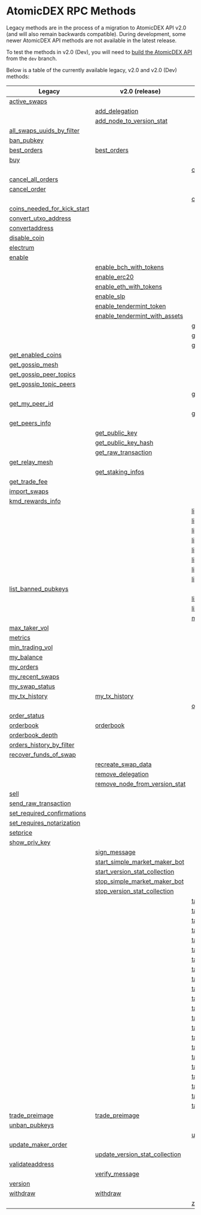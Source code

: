 
# AtomicDEX RPC Methods

Legacy methods are in the process of a migration to AtomicDEX API v2.0 (and will also remain backwards compatible).
During development, some newer AtomicDEX API methods are not available in the latest release.

To test the methods in v2.0 (Dev), you will need to [build the AtomicDEX API](/atomicdex/setup/) from the `dev` branch.

Below is a table of the currently available legacy, v2.0 and v2.0 (Dev) methods:

| Legacy                                                                                                            | v2.0 (release)                                                                                                         | v2.0 (dev)                                                                                                            |
| ----------------------------------------------------------------------------------------------------------------- | ---------------------------------------------------------------------------------------------------------------------- | --------------------------------------------------------------------------------------------------------------------- |
| [active\_swaps](/atomicdex/api/legacy/active_swaps/#active-swaps)                                                 |                                                                                                                        |                                                                                                                       |
|                                                                                                                   | [add\_delegation](/atomicdex/api/v20/add_delegation/#add-delegation)                                                   |                                                                                                                       |
|                                                                                                                   | [add\_node\_to\_version\_stat](/atomicdex/api/v20/add_node_to_version_stat/#add-node-to-version-stat)                  |                                                                                                                       |
| [all\_swaps\_uuids\_by\_filter](/atomicdex/api/legacy/all_swaps_uuids_by_filter/#all-swaps-uuids-by-filter)       |                                                                                                                        |                                                                                                                       |
| [ban\_pubkey](/atomicdex/api/legacy/ban_pubkey/#ban-pubkey)                                                       |                                                                                                                        |                                                                                                                       |
| [best\_orders](/atomicdex/api/legacy/best_orders/#best-orders)                                                    | [best\_orders](/atomicdex/api/v20/best_orders/#best-orders)                                                            |                                                                                                                       |
| [buy](/atomicdex/api/legacy/buy/#buy)                                                                             |                                                                                                                        |                                                                                                                       |
|                                                                                                                   |                                                                                                                        | [can\_get\_new\_address](/atomicdex/api/v20-dev/hd_address_management/#can-get-new-address)                           |
| [cancel\_all\_orders](/atomicdex/api/legacy/cancel_all_orders/#cancel-all-orders)                                 |                                                                                                                        |                                                                                                                       |
| [cancel\_order](/atomicdex/api/legacy/cancel_order/#cancel-order)                                                 |                                                                                                                        |                                                                                                                       |
|                                                                                                                   |                                                                                                                        | [close\_channel](/atomicdex/api/v20-dev/lightning/channels/#close-channel)                                            |
| [coins\_needed\_for\_kick\_start](/atomicdex/api/legacy/coins_needed_for_kick_start/#coins-needed-for-kick-start) |                                                                                                                        |                                                                                                                       |
| [convert\_utxo\_address](/atomicdex/api/legacy/convert_utxo_address/#convert-utxo-address)                        |                                                                                                                        |                                                                                                                       |
| [convertaddress](/atomicdex/api/legacy/convertaddress/#convertaddress)                                            |                                                                                                                        |                                                                                                                       |
| [disable\_coin](/atomicdex/api/legacy/disable_coin/#disable-coin)                                                 |                                                                                                                        |                                                                                                                       |
| [electrum](/atomicdex/api/legacy/coin_activation/#electrum-method)                                                |                                                                                                                        |                                                                                                                       |
| [enable](/atomicdex/api/legacy/coin_activation/#enable-method)                                                    |                                                                                                                        |                                                                                                                       |
|                                                                                                                   | [enable\_bch\_with\_tokens](/atomicdex/api/v20/enable_bch_with_tokens/#enable-bch-with-tokens)                         |                                                                                                                       |
|                                                                                                                   | [enable\_erc20](/atomicdex/api/v20/enable_erc20/#enable-erc20)                                                         |                                                                                                                       |
|                                                                                                                   | [enable\_eth\_with\_tokens](/atomicdex/api/v20/enable_eth_with_tokens/#enable-eth-with-tokens)                         |                                                                                                                       |
|                                                                                                                   | [enable\_slp](/atomicdex/api/v20/enable_slp/#enable-slp)                                                               |                                                                                                                       |
|                                                                                                                   | [enable\_tendermint\_token](/atomicdex/api/v20/enable_tendermint_token/#enable-tendermint-token)                       |                                                                                                                       |
|                                                                                                                   | [enable\_tendermint\_with\_assets](/atomicdex/api/v20/enable_tendermint_with_assets/#enable-tendermint-with-assets)    |                                                                                                                       |
|                                                                                                                   |                                                                                                                        | [get\_channel\_details](/atomicdex/api/v20-dev/lightning/channels/#get-channel-details)                               |
|                                                                                                                   |                                                                                                                        | [get\_claimable\_balances](/atomicdex/api/v20-dev/lightning/channels/#get-claimable-balances)                         |
|                                                                                                                   |                                                                                                                        | [get\_current\_mtp](/atomicdex/api/v20-dev/get_current_mtp/#get-current-mtp)                                          |
| [get\_enabled\_coins](/atomicdex/api/legacy/get_enabled_coins/#get-enabled-coins)                                 |                                                                                                                        |                                                                                                                       |
| [get\_gossip\_mesh](/atomicdex/api/legacy/get_gossip_mesh/#get-gossip-mesh)                                       |                                                                                                                        |                                                                                                                       |
| [get\_gossip\_peer\_topics](/atomicdex/api/legacy/get_gossip_peer_topics/#get-gossip-peer-topics)                 |                                                                                                                        |                                                                                                                       |
| [get\_gossip\_topic\_peers](/atomicdex/api/legacy/get_gossip_topic_peers/#get-gossip-topic-peers)                 |                                                                                                                        |                                                                                                                       |
|                                                                                                                   |                                                                                                                        | [get\_locked\_amount](/atomicdex/api/v20-dev/get_locked_amount/#get-locked-amount)                                    |
| [get\_my\_peer\_id](/atomicdex/api/legacy/get_my_peer_id/#get-my-peer-id)                                         |                                                                                                                        |                                                                                                                       |
|                                                                                                                   |                                                                                                                        | [get\_new\_address](/atomicdex/api/v20-dev/hd_address_management/#get-new-address)                                    |
| [get\_peers\_info](/atomicdex/api/legacy/get_peers_info/#get-peers-info)                                          |                                                                                                                        |                                                                                                                       |
|                                                                                                                   | [get\_public\_key](/atomicdex/api/v20/get_public_key/#get-public-key)                                                  |                                                                                                                       |
|                                                                                                                   | [get\_public\_key\_hash](/atomicdex/api/v20/get_public_key_hash/#get-public-key-hash)                                  |                                                                                                                       |
|                                                                                                                   | [get\_raw\_transaction](/atomicdex/api/v20/get_raw_transaction/#get-raw-transaction)                                   |                                                                                                                       |
| [get\_relay\_mesh](/atomicdex/api/legacy/get_relay_mesh/#get-relay-mesh)                                          |                                                                                                                        |                                                                                                                       |
|                                                                                                                   | [get\_staking\_infos](/atomicdex/api/v20/get_staking_infos/#get-staking-infos)                                         |                                                                                                                       |
| [get\_trade\_fee](/atomicdex/api/legacy/get_trade_fee/#get-trade-fee)                                             |                                                                                                                        |                                                                                                                       |
| [import\_swaps](/atomicdex/api/legacy/import_swaps/#import-swaps)                                                 |                                                                                                                        |                                                                                                                       |
| [kmd\_rewards\_info](/atomicdex/api/legacy/kmd_rewards_info/#kmd-rewards-info)                                    |                                                                                                                        |                                                                                                                       |
|                                                                                                                   |                                                                                                                        | [lightning::nodes::add\_trusted\_node](/atomicdex/api/v20-dev/lightning/nodes/#add-trusted-node)                      |
|                                                                                                                   |                                                                                                                        | [lightning::nodes::connect\_to\_node](/atomicdex/api/v20-dev/lightning/nodes/#connect-to-node)                        |
|                                                                                                                   |                                                                                                                        | [lightning::nodes::list\_trusted\_nodes](/atomicdex/api/v20-dev/lightning/nodes/#list-trusted-nodes)                  |
|                                                                                                                   |                                                                                                                        | [lightning::nodes::remove\_trusted\_node](/atomicdex/api/v20-dev/lightning/nodes/#remove-trusted-node)                |
|                                                                                                                   |                                                                                                                        | [lightning::payments::generate\_invoice](/atomicdex/api/v20-dev/lightning/payments/#generate-invoice)                 |
|                                                                                                                   |                                                                                                                        | [lightning::payments::get\_payment\_details](/atomicdex/api/v20-dev/lightning/payments/#get-payment-details)          |
|                                                                                                                   |                                                                                                                        | [lightning::payments::list\_payments\_by\_filter](/atomicdex/api/v20-dev/lightning/payments/#list-payments-by-filter) |
|                                                                                                                   |                                                                                                                        | [lightning::payments::send\_payment](/atomicdex/api/v20-dev/lightning/payments/#send-payment)                         |
| [list\_banned\_pubkeys](/atomicdex/api/legacy/list_banned_pubkeys/#list-banned-pubkeys)                           |                                                                                                                        |                                                                                                                       |
|                                                                                                                   |                                                                                                                        | [list\_closed\_channels\_by\_filter](/atomicdex/api/v20-dev/lightning/channels/#list-closed-channels-by-filter)       |
|                                                                                                                   |                                                                                                                        | [list\_open\_channels\_by\_filter](/atomicdex/api/v20-dev/lightning/channels/#list-open-channels-by-filter)           |
|                                                                                                                   |                                                                                                                        | [max\_maker\_vol](/atomicdex/api/v20-dev/max_maker_vol/#max-maker-vol)                                                |
| [max\_taker\_vol](/atomicdex/api/legacy/max_taker_vol/#max-taker-vol)                                             |                                                                                                                        |                                                                                                                       |
| [metrics](/atomicdex/api/legacy/metrics/#metrics)                                                                 |                                                                                                                        |                                                                                                                       |
| [min\_trading\_vol](/atomicdex/api/legacy/min_trading_vol/#min-trading-vol)                                       |                                                                                                                        |                                                                                                                       |
| [my\_balance](/atomicdex/api/legacy/my_balance/#my-balance)                                                       |                                                                                                                        |                                                                                                                       |
| [my\_orders](/atomicdex/api/legacy/my_orders/#my-orders)                                                          |                                                                                                                        |                                                                                                                       |
| [my\_recent\_swaps](/atomicdex/api/legacy/my_recent_swaps/#my-recent-swaps)                                       |                                                                                                                        |                                                                                                                       |
| [my\_swap\_status](/atomicdex/api/legacy/my_swap_status/#my-swap-status)                                          |                                                                                                                        |                                                                                                                       |
| [my\_tx\_history](/atomicdex/api/legacy/my_tx_history/#my-tx-history)                                             | [my\_tx\_history](/atomicdex/api/v20/my_tx_history/#my-tx-history)                                                     |                                                                                                                       |
|                                                                                                                   |                                                                                                                        | [open\_channel](/atomicdex/api/v20-dev/lightning/channels/#open-channel)                                              |
| [order\_status](/atomicdex/api/legacy/order_status/#order-status)                                                 |                                                                                                                        |                                                                                                                       |
| [orderbook](/atomicdex/api/legacy/orderbook/#orderbook)                                                           | [orderbook](/atomicdex/api/v20/orderbook/#orderbook)                                                                   |                                                                                                                       |
| [orderbook\_depth](/atomicdex/api/legacy/orderbook_depth/#orderbook-depth)                                        |                                                                                                                        |                                                                                                                       |
| [orders\_history\_by\_filter](/atomicdex/api/legacy/orders_history_by_filter/#orders-history-by-filter)           |                                                                                                                        |                                                                                                                       |
| [recover\_funds\_of\_swap](/atomicdex/api/legacy/recover_funds_of_swap/#recover-funds-of-swap)                    |                                                                                                                        |                                                                                                                       |
|                                                                                                                   | [recreate\_swap\_data](/atomicdex/api/v20/recreate_swap_data/#recreate-swap-data)                                      |                                                                                                                       |
|                                                                                                                   | [remove\_delegation](/atomicdex/api/v20/remove_delegation/#remove-delegation)                                          |                                                                                                                       |
|                                                                                                                   | [remove\_node\_from\_version\_stat](/atomicdex/api/v20/remove_node_from_version_stat/#remove-node-from-version-stat)   |                                                                                                                       |
| [sell](/atomicdex/api/legacy/sell/#sell)                                                                          |                                                                                                                        |                                                                                                                       |
| [send\_raw\_transaction](/atomicdex/api/legacy/send_raw_transaction/#send-raw-transaction)                        |                                                                                                                        |                                                                                                                       |
| [set\_required\_confirmations](/atomicdex/api/legacy/set_required_confirmations/#set-required-confirmations)      |                                                                                                                        |                                                                                                                       |
| [set\_requires\_notarization](/atomicdex/api/legacy/set_requires_notarization/#set-requires-notarization)         |                                                                                                                        |                                                                                                                       |
| [setprice](/atomicdex/api/legacy/setprice/#setprice)                                                              |                                                                                                                        |                                                                                                                       |
| [show\_priv\_key](/atomicdex/api/legacy/show_priv_key/#show-priv-key)                                             |                                                                                                                        |                                                                                                                       |
|                                                                                                                   | [sign\_message](/atomicdex/api/v20/message_signing/#sign-message)                                                      |                                                                                                                       |
|                                                                                                                   | [start\_simple\_market\_maker\_bot](/atomicdex/api/v20/start_simple_market_maker_bot/#start-simple-market-maker-bot)   |                                                                                                                       |
|                                                                                                                   | [start\_version\_stat\_collection](/atomicdex/api/v20/start_version_stat_collection/#start-version-stat-collection)    |                                                                                                                       |
|                                                                                                                   | [stop\_simple\_market\_maker\_bot](/atomicdex/api/v20/stop_simple_market_maker_bot/#stop-simple-market-maker-bot)      |                                                                                                                       |
|                                                                                                                   | [stop\_version\_stat\_collection](/atomicdex/api/v20/stop_version_stat_collection/#stop-version-stat-collection)       |                                                                                                                       |
|                                                                                                                   |                                                                                                                        | [task::account\_balance::cancel](/atomicdex/api/v20-dev/task_account_balance/#cancel)                                 |
|                                                                                                                   |                                                                                                                        | [task::account\_balance::init](/atomicdex/api/v20-dev/task_account_balance/#init)                                     |
|                                                                                                                   |                                                                                                                        | [task::account\_balance::status](/atomicdex/api/v20-dev/task_account_balance/#status)                                 |
|                                                                                                                   |                                                                                                                        | [task::enable\_lightning::cancel](/atomicdex/api/v20-dev/lightning/activation/#cancel-initialization)                 |
|                                                                                                                   |                                                                                                                        | [task::enable\_lightning::init](/atomicdex/api/v20-dev/lightning/activation/#initialize-lightning)                    |
|                                                                                                                   |                                                                                                                        | [task::enable\_lightning::status](/atomicdex/api/v20-dev/lightning/activation/#initialization-status)                 |
|                                                                                                                   |                                                                                                                        | [task::enable\_qtum::init](/atomicdex/api/v20-dev/task_enable_qtum/#init)                                             |
|                                                                                                                   |                                                                                                                        | [task::enable\_qtum::status](/atomicdex/api/v20-dev/task_enable_qtum/#status)                                         |
|                                                                                                                   |                                                                                                                        | [task::enable\_qtum::user\_action](/atomicdex/api/v20-dev/task_enable_qtum/#user-action)                              |
|                                                                                                                   |                                                                                                                        | [task::enable\_utxo::init](/atomicdex/api/v20-dev/task_enable_utxo/#init)                                             |
|                                                                                                                   |                                                                                                                        | [task::enable\_utxo::status](/atomicdex/api/v20-dev/task_enable_utxo/#status)                                         |
|                                                                                                                   |                                                                                                                        | [task::enable\_utxo::user\_action](/atomicdex/api/v20-dev/task_enable_utxo/#user-action)                              |
|                                                                                                                   |                                                                                                                        | [task::enable\_z\_coin::cancel](/atomicdex/api/v20-dev/task_enable_z_coin/#cancel-initialization)                     |
|                                                                                                                   |                                                                                                                        | [task::enable\_z\_coin::init](/atomicdex/api/v20-dev/task_enable_z_coin/#initialize-z-coin-activation)                |
|                                                                                                                   |                                                                                                                        | [task::enable\_z\_coin::status](/atomicdex/api/v20-dev/task_enable_z_coin/#activation-status)                         |
|                                                                                                                   |                                                                                                                        | [task::init\_trezor::cancel](/atomicdex/api/v20-dev/task_init_trezor/#cancel)                                         |
|                                                                                                                   |                                                                                                                        | [task::init\_trezor::init](/atomicdex/api/v20-dev/task_init_trezor/#init)                                             |
|                                                                                                                   |                                                                                                                        | [task::init\_trezor::status](/atomicdex/api/v20-dev/task_init_trezor/#status)                                         |
|                                                                                                                   |                                                                                                                        | [task::init\_trezor::user\_action](/atomicdex/api/v20-dev/task_init_trezor/#user-action)                              |
|                                                                                                                   |                                                                                                                        | [task::withdraw::cancel](/atomicdex/api/v20-dev/task_withdraw/#cancel)                                                |
|                                                                                                                   |                                                                                                                        | [task::withdraw::init](/atomicdex/api/v20-dev/task_withdraw/#init)                                                    |
|                                                                                                                   |                                                                                                                        | [task::withdraw::status](/atomicdex/api/v20-dev/task_withdraw/#status)                                                |
| [trade\_preimage](/atomicdex/api/legacy/trade_preimage/#trade-preimage)                                           | [trade\_preimage](/atomicdex/api/v20/trade_preimage/#trade-preimage)                                                   |                                                                                                                       |
| [unban\_pubkeys](/atomicdex/api/legacy/unban_pubkeys/#unban-pubkeys)                                              |                                                                                                                        |                                                                                                                       |
|                                                                                                                   |                                                                                                                        | [update\_channel](/atomicdex/api/v20-dev/lightning/channels/#update-channel)                                          |
| [update\_maker\_order](/atomicdex/api/legacy/update_maker_order/#update-maker-order)                              |                                                                                                                        |                                                                                                                       |
|                                                                                                                   | [update\_version\_stat\_collection](/atomicdex/api/v20/update_version_stat_collection/#update-version-stat-collection) |                                                                                                                       |
| [validateaddress](/atomicdex/api/legacy/validateaddress/#validateaddress)                                         |                                                                                                                        |                                                                                                                       |
|                                                                                                                   | [verify\_message](/atomicdex/api/v20/message_signing/#verify-message)                                                  |                                                                                                                       |
| [version](/atomicdex/api/legacy/version/#version)                                                                 |                                                                                                                        |                                                                                                                       |
| [withdraw](/atomicdex/api/legacy/withdraw/#withdraw)                                                              | [withdraw](/atomicdex/api/v20/withdraw/#withdraw)                                                                      |                                                                                                                       |
|                                                                                                                   |                                                                                                                        | [z\_coin\_tx\_history](/atomicdex/api/v20-dev/task_enable_z_coin/#z-coin-transaction-history)                         |
